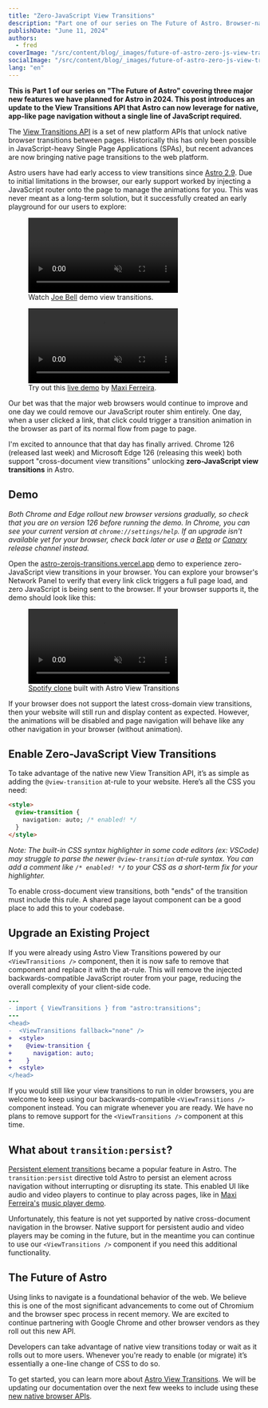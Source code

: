 ```yaml
---
title: "Zero-JavaScript View Transitions"
description: "Part one of our series on The Future of Astro. Browser-native page transitions are now possible with zero JavaScript required."
publishDate: "June 11, 2024"
authors:
  - fred
coverImage: "/src/content/blog/_images/future-of-astro-zero-js-view-transitions/header-astro-zerojs-transitions.webp"
socialImage: "/src/content/blog/_images/future-of-astro-zero-js-view-transitions/og-astro-zerojs-transitions.jpg"
lang: "en"
---
```


**This is Part 1 of our series on "The Future of Astro" covering three major new features we have planned for Astro in 2024. This post introduces an update to the View Transitions API that Astro can now leverage for native, app-like page navigation without a single line of JavaScript required.**

The [View Transitions API](https://developer.chrome.com/docs/web-platform/view-transitions) is a set of new platform APIs that unlock native browser transitions between pages. Historically this has only been possible in JavaScript-heavy Single Page Applications (SPAs), but recent advances are now bringing native page transitions to the web platform.

Astro users have had early access to view transitions since [Astro 2.9](https://astro.build/blog/astro-290/). Due to initial limitations in the browser, our early support worked by injecting a JavaScript router onto the page to manage the animations for you. This was never meant as a long-term solution, but it successfully created an early playground for our users to explore:

<div class="flex flex-col gap-6 my-10 items-end">
	<figure>
		<video autoplay loop muted playsinline class="border border-neutral-600 rounded">
			<source src="/assets/blog/astro-3/demo-2.mp4" type="video/mp4" />
			Sorry, your browser doesn't support embedded videos.
		</video>
		<figcaption class="text-center text-sm my-4">
			Watch <a href="https://twitter.com/joebell_/status/1688167865961037825">Joe Bell</a> demo view transitions.
		</figcaption>
	</figure>
	<figure>
		<video autoplay loop muted playsinline class="border border-neutral-600 rounded">
			<source src="/assets/blog/astro-3/demo-3.mp4" type="video/mp4" />
			Sorry, your browser doesn't support embedded videos.
		</video>
		<figcaption class="text-center text-sm my-4">
			Try out this <a href="https://astro-records.pages.dev/">live demo</a> by <a href="https://twitter.com/charca">Maxi Ferreira</a>.
		</figcaption>
	</figure>
</div>

Our bet was that the major web browsers would continue to improve and one day we could remove our JavaScript router shim entirely. One day, when a user clicked a link, that click could trigger a transition animation in the browser as part of its normal flow from page to page.

I'm excited to announce that that day has finally arrived. Chrome 126 (released last week) and Microsoft Edge 126 (releasing this week) both support "cross-document view transitions" unlocking **zero-JavaScript view transitions** in Astro.

## Demo

*Both Chrome and Edge rollout new browser versions gradually, so check that you are on version 126 before running the demo. In Chrome, you can see your current version at `chrome://settings/help`. If an upgrade isn't available yet for your browser, check back later or use a [Beta](https://www.google.com/chrome/beta/) or [Canary](https://www.google.com/chrome/canary/) release channel instead.*

Open the <a href="https://astro-zerojs-transitions.vercel.app/" target="_blank">astro-zerojs-transitions.vercel.app</a> demo to experience zero-JavaScript view transitions in your browser. You can explore your browser's Network Panel to verify that every link click triggers a full page load, and zero JavaScript is being sent to the browser. If your browser supports it, the demo should look like this:

<figure class="my-10">
  <video autoplay loop muted playsinline class="border border-neutral-600 rounded">
    <source src="/assets/blog/future-of-astro/spotify-demo.mp4" type="video/mp4" />
    Sorry, your browser doesn't support embedded videos.
  </video>
  <figcaption class="text-center text-sm my-4">
    <a href="https://x.com/astrodotbuild/status/1698534383970656497">Spotify clone</a> built with Astro View Transitions
  </figcaption>
</figure>
 
If your browser does not support the latest cross-domain view transitions, then your website will still run and display content as expected. However, the animations will be disabled and page navigation will behave like any other navigation in your browser (without animation).

## Enable Zero-JavaScript View Transitions

To take advantage of the native new View Transition API, it’s as simple as adding the `@view-transition` at-rule to your website. Here’s all the CSS you need:

```html
<style>
  @view-transition {
    navigation: auto; /* enabled! */
  }
</style>
```

*Note: The built-in CSS syntax highlighter in some code editors (ex: VSCode) may struggle to parse the newer `@view-transition` at-rule syntax. You can add a comment like `/* enabled! */` to your CSS as a short-term fix for your highlighter.*

To enable cross-document view transitions, both "ends" of the transition must include this rule. A shared page layout component can be a good place to add this to your codebase.

## Upgrade an Existing Project

If you were already using Astro View Transitions powered by our `<ViewTransitions />` component, then it is now safe to remove that component and replace it with the at-rule. This will remove the injected backwards-compatible JavaScript router from your page, reducing the overall complexity of your client-side code.


```diff
---
- import { ViewTransitions } from "astro:transitions";
---
<head>
-  <ViewTransitions fallback="none" />
+  <style>
+    @view-transition {
+      navigation: auto;
+    }
+  <style>
</head>
```

If you would still like your view transitions to run in older browsers, you are welcome to keep using our backwards-compatible `<ViewTransitions />` component instead. You can migrate whenever you are ready. We have no plans to remove support for the `<ViewTransitions />` component at this time.

## What about `transition:persist`?

[Persistent element transitions](https://docs.astro.build/en/guides/view-transitions/#maintaining-state) became a popular feature in Astro. The `transition:persist` directive told Astro to persist an element across navigation without interrupting or disrupting its state. This enabled UI like audio and video players to continue to play across pages, like in <a href="https://twitter.com/charca">Maxi Ferreira's</a> <a href="https://astro-records.pages.dev/">music player demo</a>.

Unfortunately, this feature is not yet supported by native cross-document navigation in the browser. Native support for persistent audio and video players may be coming in the future, but in the meantime you can continue to use our `<ViewTransitions />` component if you need this additional functionality.

## The Future of Astro

Using links to navigate is a foundational behavior of the web. We believe this is one of the most significant advancements to come out of Chromium and the browser spec process in recent memory. We are excited to continue partnering with Google Chrome and other browser vendors as they roll out this new API.

Developers can take advantage of native view transitions today or wait as it rolls out to more users. Whenever you're ready to enable (or migrate) it’s essentially a one-line change of CSS to do so.

To get started, you can learn more about [Astro View Transitions](https://docs.astro.build/en/guides/view-transitions). We will be updating our documentation over the next few weeks to include using these [new native browser APIs](https://developer.chrome.com/docs/web-platform/view-transitions).
